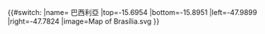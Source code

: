 {{#switch:{{{1}}}
|name= 巴西利亞
|top=-15.6954
|bottom=-15.8951
|left=-47.9899
|right=-47.7824
|image=Map of Brasília.svg
}}<noinclude>
{{Location map/Info}}

[[Category:巴西地圖模板|{{PAGENAME}}]]
</noinclude>